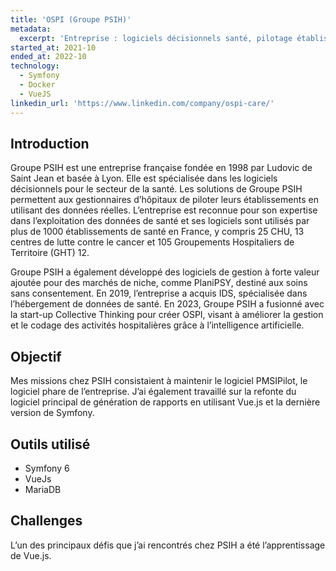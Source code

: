 ```yaml
---
title: 'OSPI (Groupe PSIH)'
metadata:
  excerpt: 'Entreprise : logiciels décisionnels santé, pilotage établissements, données réelles.'
started_at: 2021-10
ended_at: 2022-10
technology:
  - Symfony
  - Docker
  - VueJS
linkedin_url: 'https://www.linkedin.com/company/ospi-care/'
---
```


## Introduction

Groupe PSIH est une entreprise française fondée en 1998 par Ludovic de Saint Jean et basée à Lyon. Elle est spécialisée dans les logiciels décisionnels pour le secteur de la santé.
Les solutions de Groupe PSIH permettent aux gestionnaires d’hôpitaux de piloter leurs établissements en utilisant des données réelles.
L’entreprise est reconnue pour son expertise dans l’exploitation des données de santé et ses logiciels sont utilisés par plus de 1000 établissements de santé en France, y compris 25 CHU, 13 centres de lutte contre le cancer et 105 Groupements Hospitaliers de Territoire (GHT) 12.

Groupe PSIH a également développé des logiciels de gestion à forte valeur ajoutée pour des marchés de niche, comme PlaniPSY, destiné aux soins sans consentement.
En 2019, l’entreprise a acquis IDS, spécialisée dans l’hébergement de données de santé.
En 2023, Groupe PSIH a fusionné avec la start-up Collective Thinking pour créer OSPI, visant à améliorer la gestion et le codage des activités hospitalières grâce à l’intelligence artificielle.

## Objectif

Mes missions chez PSIH consistaient à maintenir le logiciel PMSIPilot, le logiciel phare de l’entreprise. J’ai également travaillé sur la refonte du logiciel principal de génération de rapports en utilisant Vue.js et la dernière version de Symfony.

## Outils utilisé

- Symfony 6
- VueJs
- MariaDB

## Challenges

L’un des principaux défis que j’ai rencontrés chez PSIH a été l’apprentissage de Vue.js.

